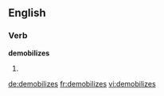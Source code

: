 
==English==

===Verb===
'''demobilizes'''

# {{third-person singular of|[[demobilize]]}}

[[de:demobilizes]]
[[fr:demobilizes]]
[[vi:demobilizes]]